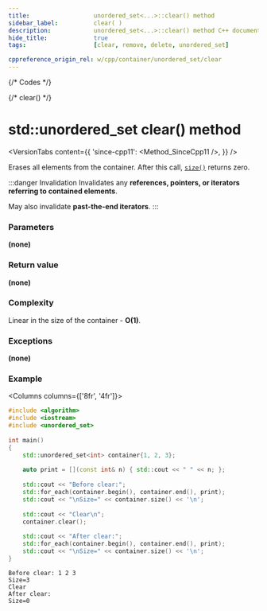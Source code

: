 ```yaml
---
title:					unordered_set<...>::clear() method
sidebar_label:			clear( )
description:			unordered_set<...>::clear() method C++ documentation
hide_title:				true
tags:					[clear, remove, delete, unordered_set]

cppreference_origin_rel: w/cpp/container/unordered_set/clear
---
```



{/* Codes */}

{/* clear() */}

# std::unordered_set clear() method

<VersionTabs content={{
	'since-cpp11': <Method_SinceCpp11 />,
	}} />

Erases all elements from the container. After this call, [`size()`](/docs/containers/sets/unordered-set/size) returns zero.

:::danger Invalidation
Invalidates any **references, pointers, or iterators referring to contained elements**.

May also invalidate **past-the-end iterators**.
:::

### Parameters

**(none)**

### Return value

**(none)**

### Complexity

Linear in the size of the container - **O(1)**.

### Exceptions

**(none)**

### Example

<Columns columns={['8fr', '4fr']}>
<div>

```cpp title='Main.cpp' showLineNumbers
#include <algorithm>
#include <iostream>
#include <unordered_set>
 
int main()
{
	std::unordered_set<int> container{1, 2, 3};
 
	auto print = [](const int& n) { std::cout << " " << n; };
 
	std::cout << "Before clear:";
	std::for_each(container.begin(), container.end(), print);
	std::cout << "\nSize=" << container.size() << '\n';
 
	std::cout << "Clear\n";
	container.clear();
 
	std::cout << "After clear:";
	std::for_each(container.begin(), container.end(), print);
	std::cout << "\nSize=" << container.size() << '\n';
}
```

</div>
<div>

```plaintext title="Possible output"
Before clear: 1 2 3
Size=3
Clear
After clear:
Size=0
```

</div>
</Columns>
